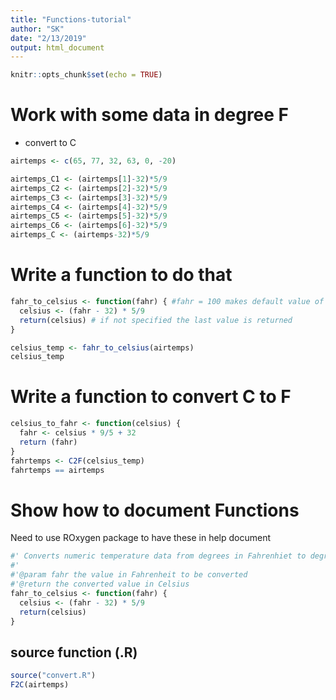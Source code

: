 ```yaml
---
title: "Functions-tutorial"
author: "SK"
date: "2/13/2019"
output: html_document
---
```


```r
knitr::opts_chunk$set(echo = TRUE)
```

# Work with some data in degree F

- convert to C

```r
airtemps <- c(65, 77, 32, 63, 0, -20)

airtemps_C1 <- (airtemps[1]-32)*5/9
airtemps_C2 <- (airtemps[2]-32)*5/9
airtemps_C3 <- (airtemps[3]-32)*5/9
airtemps_C4 <- (airtemps[4]-32)*5/9
airtemps_C5 <- (airtemps[5]-32)*5/9
airtemps_C6 <- (airtemps[6]-32)*5/9
airtemps_C <- (airtemps-32)*5/9
```

# Write a function to do that

```r
fahr_to_celsius <- function(fahr) { #fahr = 100 makes default value of F=100
  celsius <- (fahr - 32) * 5/9
  return(celsius) # if not specified the last value is returned
}

celsius_temp <- fahr_to_celsius(airtemps)
celsius_temp
```

# Write a function to convert C to F

```r
celsius_to_fahr <- function(celsius) {
  fahr <- celsius * 9/5 + 32
  return (fahr)
}
fahrtemps <- C2F(celsius_temp)
fahrtemps == airtemps
```

# Show how to document Functions
Need to use ROxygen package to have these in help document
```r
#' Converts numeric temperature data from degrees in Fahrenhiet to degree Celsius
#' 
#'@param fahr the value in Fahrenheit to be converted
#'@return the converted value in Celsius
fahr_to_celsius <- function(fahr) { 
  celsius <- (fahr - 32) * 5/9
  return(celsius) 
}
```

## source function (.R)
```r
source("convert.R")
F2C(airtemps)
```

